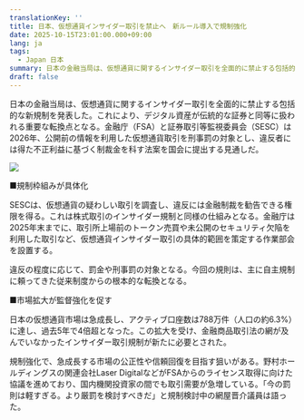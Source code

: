 ```yaml
---
translationKey: ''
title: 日本、仮想通貨インサイダー取引を禁止へ　新ルール導入で規制強化
date: 2025-10-15T23:01:00.000+09:00
lang: ja
tags:
  - Japan 日本
summary: 日本の金融当局は、仮想通貨に関するインサイダー取引を全面的に禁止する包括的な新規制を発表した。これにより、デジタル資産が伝統的な証券と同等に扱われる重要な転換点となる。金融庁（FSA）と証券取引等監視委員会（SESC）は2026年、公開前の情報を利用した仮想通貨取引を刑事罰の対象とし、違反者には得た不正利益に基づく制裁金を科す法案を国会に提出する見通しだ。
draft: false
---
```

日本の金融当局は、仮想通貨に関するインサイダー取引を全面的に禁止する包括的な新規制を発表した。これにより、デジタル資産が伝統的な証券と同等に扱われる重要な転換点となる。金融庁（FSA）と証券取引等監視委員会（SESC）は2026年、公開前の情報を利用した仮想通貨取引を刑事罰の対象とし、違反者には得た不正利益に基づく制裁金を科す法案を国会に提出する見通しだ。

![](/images/posts/jpms.jpg)

■規制枠組みが具体化

SESCは、仮想通貨の疑わしい取引を調査し、違反には金融制裁を勧告できる権限を得る。これは株式取引のインサイダー規制と同様の仕組みとなる。金融庁は2025年末までに、取引所上場前のトークン売買や未公開のセキュリティ欠陥を利用した取引など、仮想通貨インサイダー取引の具体的範囲を策定する作業部会を設置する。

違反の程度に応じて、罰金や刑事罰の対象となる。今回の規則は、主に自主規制に頼ってきた従来制度からの根本的な転換となる。

■市場拡大が監督強化を促す

日本の仮想通貨市場は急成長し、アクティブ口座数は788万件（人口の約6.3%）に達し、過去5年で4倍超となった。この拡大を受け、金融商品取引法の網が及んでいなかったインサイダー取引規制が新たに必要とされた。

規制強化で、急成長する市場の公正性や信頼回復を目指す狙いがある。野村ホールディングスの関連会社Laser DigitalなどがFSAからのライセンス取得に向けた協議を進めており、国内機関投資家の間でも取引需要が急増している。「今の罰則は軽すぎる。より厳罰を検討すべきだ」と規制検討中の網屋晋介議員は語った。
